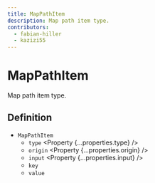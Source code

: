 ```yaml
---
title: MapPathItem
description: Map path item type.
contributors:
  - fabian-hiller
  - kazizi55
---
```



# MapPathItem

Map path item type.

## Definition

- `MapPathItem`
  - `type` <Property {...properties.type} />
  - `origin` <Property {...properties.origin} />
  - `input` <Property {...properties.input} />
  - `key` <Property type='unknown' />
  - `value` <Property type='unknown' />
